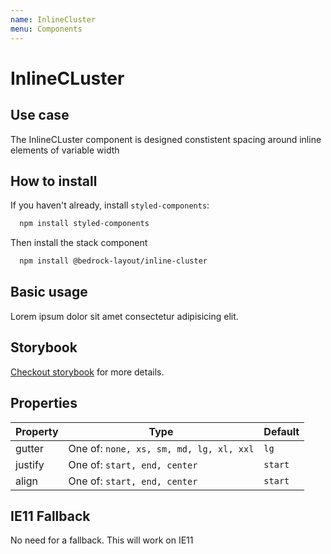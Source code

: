 ```yaml
---
name: InlineCluster
menu: Components
---
```



# InlineCLuster

## Use case

The InlineCLuster component is designed constistent spacing around inline elements of variable width

## How to install

If you haven't already, install `styled-components`:

```bash
  npm install styled-components
```

Then install the stack component

```bash
  npm install @bedrock-layout/inline-cluster
```

## Basic usage

<Playground>
  <InlineCLuster gutter='lg' justify='start' align='start'>
    <span>Lorem ipsum dolor</span>
    <span>sit amet consectetur</span>
    <span>adipisicing elit.</span>
  </InlineCLuster>
</Playground>

## Storybook

[Checkout storybook](https://storybook.bedrock-layout.dev/?path=/story/inlinecluster--basic) for more details.

## Properties

| Property | Type                                    | Default |
| -------- | --------------------------------------- | ------- |
| gutter   | One of: `none, xs, sm, md, lg, xl, xxl` | `lg`    |
| justify  | One of: `start, end, center`            | `start` |
| align    | One of: `start, end, center`            | `start` |

## IE11 Fallback

No need for a fallback. This will work on IE11

